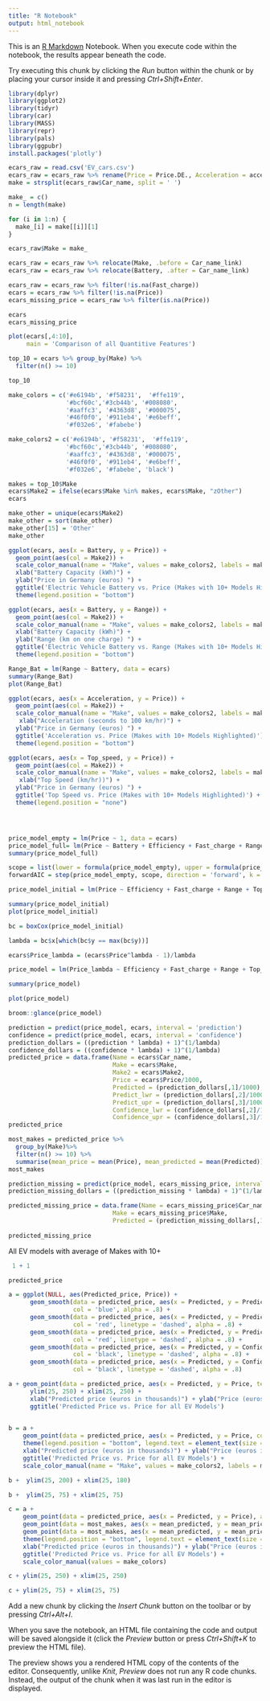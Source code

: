 ```yaml
---
title: "R Notebook"
output: html_notebook
---
```


This is an [R Markdown](http://rmarkdown.rstudio.com) Notebook. When you execute code within the notebook, the results appear beneath the code. 

Try executing this chunk by clicking the *Run* button within the chunk or by placing your cursor inside it and pressing *Ctrl+Shift+Enter*. 

```r
library(dplyr)
library(ggplot2)
library(tidyr)
library(car)
library(MASS)
library(repr)
library(pals)
library(ggpubr)
install.packages('plotly')

```
```r
ecars_raw = read.csv('EV_cars.csv')
ecars_raw = ecars_raw %>% rename(Price = Price.DE., Acceleration = acceleration..0.100.)
make = strsplit(ecars_raw$Car_name, split = ' ')

make_ = c()
n = length(make)

for (i in 1:n) {
  make_[i] = make[[i]][1]
}

ecars_raw$Make = make_

ecars_raw = ecars_raw %>% relocate(Make, .before = Car_name_link)
ecars_raw = ecars_raw %>% relocate(Battery, .after = Car_name_link)

ecars_raw = ecars_raw %>% filter(!is.na(Fast_charge))
ecars = ecars_raw %>% filter(!is.na(Price))
ecars_missing_price = ecars_raw %>% filter(is.na(Price))

ecars
ecars_missing_price
```
```r
plot(ecars[,4:10], 
     main = 'Comparison of all Quantitive Features') 
```
```r
top_10 = ecars %>% group_by(Make) %>%
  filter(n() >= 10)

top_10
```

```r
make_colors = c('#e6194b', '#f58231',  '#ffe119', 
                '#bcf60c','#3cb44b', '#008080',
                '#aaffc3', '#4363d8', '#000075',
                '#46f0f0', '#911eb4', '#e6beff',
                '#f032e6', '#fabebe')

make_colors2 = c('#e6194b', '#f58231',  '#ffe119', 
                '#bcf60c','#3cb44b', '#008080',
                '#aaffc3', '#4363d8', '#000075',
                '#46f0f0', '#911eb4', '#e6beff',
                '#f032e6', '#fabebe', 'black')
```

```r
makes = top_10$Make 
ecars$Make2 = ifelse(ecars$Make %in% makes, ecars$Make, "zOther")
ecars
```
```r
make_other = unique(ecars$Make2)
make_other = sort(make_other)
make_other[15] = 'Other'
make_other
```

```r
ggplot(ecars, aes(x = Battery, y = Price)) +
  geom_point(aes(col = Make2)) + 
  scale_color_manual(name = "Make", values = make_colors2, labels = make_other)+
  xlab("Battery Capacity (kWh)") + 
  ylab("Price in Germany (euros) ") +
  ggtitle('Electric Vehicle Battery vs. Price (Makes with 10+ Models Highlighted)') +
  theme(legend.position = "bottom")
```

```r
ggplot(ecars, aes(x = Battery, y = Range)) +
  geom_point(aes(col = Make2)) + 
  scale_color_manual(name = "Make", values = make_colors2, labels = make_other)+
  xlab("Battery Capacity (kWh)") + 
  ylab("Range (km on one charge) ") +
  ggtitle('Electric Vehicle Battery vs. Range (Makes with 10+ Models Highlighted)') +
  theme(legend.position = "bottom")
```
```r
Range_Bat = lm(Range ~ Battery, data = ecars)
summary(Range_Bat)
plot(Range_Bat)
```


```r
ggplot(ecars, aes(x = Acceleration, y = Price)) +
  geom_point(aes(col = Make2)) + 
  scale_color_manual(name = "Make", values = make_colors2, labels = make_other)+
   xlab("Acceleration (seconds to 100 km/hr)") + 
  ylab("Price in Germany (euros) ") +
  ggtitle('Acceleration vs. Price (Makes with 10+ Models Highlighted)') +
  theme(legend.position = "bottom")

ggplot(ecars, aes(x = Top_speed, y = Price)) +
  geom_point(aes(col = Make2)) + 
  scale_color_manual(name = "Make", values = make_colors2, labels = make_other)+
   xlab("Top Speed (km/hr))") + 
  ylab("Price in Germany (euros) ") +
  ggtitle('Top Speed vs. Price (Makes with 10+ Models Highlighted)') +
  theme(legend.position = "none")
```

```r

```

```r

```

```r

```

```r
price_model_empty = lm(Price ~ 1, data = ecars)
price_model_full= lm(Price ~ Battery + Efficiency + Fast_charge + Range + Top_speed + Acceleration, data = ecars)
summary(price_model_full)
```
```r
scope = list(lower = formula(price_model_empty), upper = formula(price_model_full))
forwardAIC = step(price_model_empty, scope, direction = 'forward', k = 2)
```
```r
price_model_initial = lm(Price ~ Efficiency + Fast_charge + Range + Top_speed + Acceleration, data = ecars)

summary(price_model_initial)
plot(price_model_initial)
```
```r

bc = boxCox(price_model_initial)

lambda = bc$x[which(bc$y == max(bc$y))]

ecars$Price_lambda = (ecars$Price^lambda - 1)/lambda

price_model = lm(Price_lambda ~ Efficiency + Fast_charge + Range + Top_speed + Acceleration, data = ecars)

summary(price_model)

plot(price_model)

broom::glance(price_model)
```
```r
prediction = predict(price_model, ecars, interval = 'prediction')
confidence = predict(price_model, ecars, interval = 'confidence')
prediction_dollars = ((prediction * lambda) + 1)^(1/lambda)
confidence_dollars = ((confidence * lambda) + 1)^(1/lambda)
predicted_price = data.frame(Name = ecars$Car_name,
                             Make = ecars$Make,
                             Make2 = ecars$Make2,
                             Price = ecars$Price/1000,
                             Predicted = (prediction_dollars[,1]/1000),
                             Predict_lwr = (prediction_dollars[,2]/1000),
                             Predict_upr = (prediction_dollars[,3]/1000),
                             Confidence_lwr = (confidence_dollars[,2]/1000),
                             Confidence_upr = (confidence_dollars[,3]/1000))
predicted_price
```
```r
most_makes = predicted_price %>%
  group_by(Make)%>%
  filter(n() >= 10) %>%
  summarise(mean_price = mean(Price), mean_predicted = mean(Predicted))
most_makes
```

```r
prediction_missing = predict(price_model, ecars_missing_price, interval = 'prediction')
prediction_missing_dollars = ((prediction_missing * lambda) + 1)^(1/lambda)

predicted_missing_price = data.frame(Name = ecars_missing_price$Car_name,
                             Make = ecars_missing_price$Make,
                             Predicted = (prediction_missing_dollars[,1]/1000))
                           
predicted_missing_price
```
All EV models with average of Makes with  10+
```r
 1 + 1
```
```r
predicted_price
```

```r
a = ggplot(NULL, aes(Predicted_price, Price)) +
      geom_smooth(data = predicted_price, aes(x = Predicted, y = Predicted), 
                  col = 'blue', alpha = .8) +
      geom_smooth(data = predicted_price, aes(x = Predicted, y = Predict_lwr), 
                  col = 'red', linetype = 'dashed', alpha = .8) +
      geom_smooth(data = predicted_price, aes(x = Predicted, y = Predict_upr), 
                  col = 'red', linetype = 'dashed', alpha = .8) +
      geom_smooth(data = predicted_price, aes(x = Predicted, y = Confidence_lwr), 
                  col = 'black', linetype = 'dashed', alpha = .8) +
      geom_smooth(data = predicted_price, aes(x = Predicted, y = Confidence_upr), 
                  col = 'black', linetype = 'dashed', alpha = .8) 

a + geom_point(data = predicted_price, aes(x = Predicted, y = Price, text = Price)) +
      ylim(25, 250) + xlim(25, 250) +
      xlab("Predicted price (euros in thousands)") + ylab("Price (euros in thousands)") +
      ggtitle('Predicted Price vs. Price for all EV Models')
      
```
```r
b = a +  
    geom_point(data = predicted_price, aes(x = Predicted, y = Price, col = Make2)) +
    theme(legend.position = "bottom", legend.text = element_text(size = 8))+
    xlab("Predicted price (euros in thousands)") + ylab("Price (euros in thousands)") +
    ggtitle('Predicted Price vs. Price for all EV Models') +
    scale_color_manual(name = "Make", values = make_colors2, labels = make_other)

b +  ylim(25, 200) + xlim(25, 180) 

b +  ylim(25, 75) + xlim(25, 75) 
```


```r

c = a + 
    geom_point(data = predicted_price, aes(x = Predicted, y = Price), alpha = .5) +
    geom_point(data = most_makes, aes(x = mean_predicted, y = mean_price), size = 3) +
    geom_point(data = most_makes, aes(x = mean_predicted, y = mean_price, col = Make), size = 2) +
    theme(legend.position = "bottom", legend.text = element_text(size = 8))+
    xlab("Predicted price (euros in thousands)") + ylab("Price (euros in thousands)") +
    ggtitle('Predicted Price vs. Price for all EV Models') +
    scale_color_manual(values = make_colors)

c + ylim(25, 250) + xlim(25, 250)

c + ylim(25, 75) + xlim(25, 75)

```




























Add a new chunk by clicking the *Insert Chunk* button on the toolbar or by pressing *Ctrl+Alt+I*.

When you save the notebook, an HTML file containing the code and output will be saved alongside it (click the *Preview* button or press *Ctrl+Shift+K* to preview the HTML file).

The preview shows you a rendered HTML copy of the contents of the editor. Consequently, unlike *Knit*, *Preview* does not run any R code chunks. Instead, the output of the chunk when it was last run in the editor is displayed.

